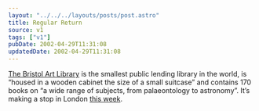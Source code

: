 ```yaml
---
layout: "../../../layouts/posts/post.astro"
title: Regular Return
source: v1
tags: ["v1"]
pubDate: 2002-04-29T11:31:08
updatedDate: 2002-04-29T11:31:08
---
```


[The Bristol Art Library][1] is the smallest public lending library in the world, is &#8220;housed in a wooden cabinet the size of a small suitcase&#8221; and contains 170 books on &#8220;a wide range of subjects, from palaeontology to astronomy&#8221;. It&#8217;s making a stop in London [this week][2].

[1]: http://www.ablab.org/fotbal/ "The Bristol Art Library website (requires Flash)"
[2]: http://www.users.waitrose.com/~tanyapx/docs/events.htm "The Bristol Art Library at bookartbookshop"
